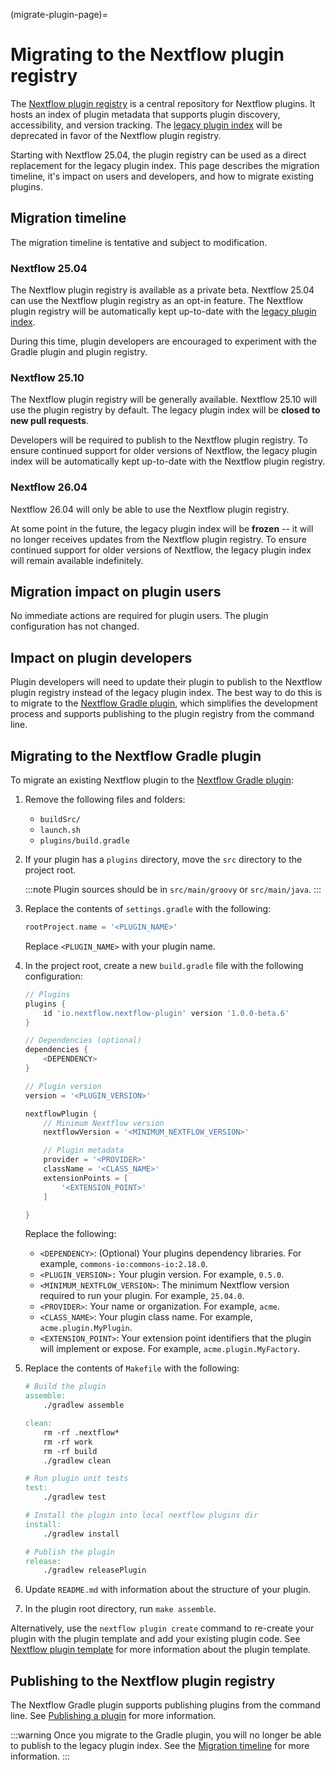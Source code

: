 (migrate-plugin-page)=

# Migrating to the Nextflow plugin registry

The [Nextflow plugin registry](https://registry.nextflow.io/) is a central repository for Nextflow plugins. It hosts an index of plugin metadata that supports plugin discovery, accessibility, and version tracking. The [legacy plugin index](https://github.com/nextflow-io/plugins) will be deprecated in favor of the Nextflow plugin registry.

Starting with Nextflow 25.04, the plugin registry can be used as a direct replacement for the legacy plugin index. This page describes the migration timeline, it's impact on users and developers, and how to migrate existing plugins.

## Migration timeline

The migration timeline is tentative and subject to modification.

<h3>Nextflow 25.04</h3>

The Nextflow plugin registry is available as a private beta. Nextflow 25.04 can use the Nextflow plugin registry as an opt-in feature. The Nextflow plugin registry will be automatically kept up-to-date with the [legacy plugin index](https://github.com/nextflow-io/plugins).

During this time, plugin developers are encouraged to experiment with the Gradle plugin and plugin registry.

<h3>Nextflow 25.10</h3>

The Nextflow plugin registry will be generally available. Nextflow 25.10 will use the plugin registry by default. The legacy plugin index will be **closed to new pull requests**.

Developers will be required to publish to the Nextflow plugin registry. To ensure continued support for older versions of Nextflow, the legacy plugin index will be automatically kept up-to-date with the Nextflow plugin registry.

<h3>Nextflow 26.04</h3>

Nextflow 26.04 will only be able to use the Nextflow plugin registry.

At some point in the future, the legacy plugin index will be **frozen** -- it will no longer receives updates from the Nextflow plugin registry. To ensure continued support for older versions of Nextflow, the legacy plugin index will remain available indefinitely.

## Migration impact on plugin users

No immediate actions are required for plugin users. The plugin configuration has not changed.

## Impact on plugin developers

Plugin developers will need to update their plugin to publish to the Nextflow plugin registry instead of the legacy plugin index. The best way to do this is to migrate to the [Nextflow Gradle plugin][gradle-plugin-page], which simplifies the development process and supports publishing to the plugin registry from the command line.

## Migrating to the Nextflow Gradle plugin

To migrate an existing Nextflow plugin to the [Nextflow Gradle plugin][gradle-plugin-page]:

1. Remove the following files and folders:
    - `buildSrc/`
    - `launch.sh`
    - `plugins/build.gradle`

2. If your plugin has a `plugins` directory, move the `src` directory to the project root.

    :::note
    Plugin sources should be in `src/main/groovy` or `src/main/java`.
    :::

3. Replace the contents of `settings.gradle` with the following:

    ```groovy
    rootProject.name = '<PLUGIN_NAME>'
    ```

    Replace `<PLUGIN_NAME>` with your plugin name.

4. In the project root, create a new `build.gradle` file with the following configuration:

    ```groovy
    // Plugins
    plugins {
        id 'io.nextflow.nextflow-plugin' version '1.0.0-beta.6'
    }

    // Dependencies (optional)
    dependencies {
        <DEPENDENCY>
    }

    // Plugin version
    version = '<PLUGIN_VERSION>'

    nextflowPlugin {
        // Minimum Nextflow version
        nextflowVersion = '<MINIMUM_NEXTFLOW_VERSION>'

        // Plugin metadata
        provider = '<PROVIDER>'
        className = '<CLASS_NAME>'
        extensionPoints = [
            '<EXTENSION_POINT>'
        ]

    }
    ```

    Replace the following:

    - `<DEPENDENCY>`: (Optional) Your plugins dependency libraries. For example, `commons-io:commons-io:2.18.0`.
    - `<PLUGIN_VERSION>:` Your plugin version. For example, `0.5.0`.
    - `<MINIMUM_NEXTFLOW_VERSION>`: The minimum Nextflow version required to run your plugin. For example, `25.04.0`.
    - `<PROVIDER>`: Your name or organization. For example, `acme`.
    - `<CLASS_NAME>`: Your plugin class name. For example, `acme.plugin.MyPlugin`.
    - `<EXTENSION_POINT>`: Your extension point identifiers that the plugin will implement or expose. For example, `acme.plugin.MyFactory`.

5. Replace the contents of `Makefile` with the following:

    ```Makefile
    # Build the plugin
    assemble:
        ./gradlew assemble

    clean:
        rm -rf .nextflow*
        rm -rf work
        rm -rf build
        ./gradlew clean

    # Run plugin unit tests
    test:
        ./gradlew test

    # Install the plugin into local nextflow plugins dir
    install:
        ./gradlew install

    # Publish the plugin
    release:
        ./gradlew releasePlugin
    ```

6. Update `README.md` with information about the structure of your plugin.

7. In the plugin root directory, run `make assemble`.

Alternatively, use the `nextflow plugin create` command to re-create your plugin with the plugin template and add your existing plugin code. See [Nextflow plugin template][dev-plugins-template] for more information about the plugin template.

## Publishing to the Nextflow plugin registry

The Nextflow Gradle plugin supports publishing plugins from the command line. See [Publishing a plugin][gradle-plugin-publish] for more information.

:::warning
Once you migrate to the Gradle plugin, you will no longer be able to publish to the legacy plugin index. See the [Migration timeline](#migration-timeline) for more information.
:::

[dev-plugins-template]: /nextflow_docs/nextflow_repo/docs/plugins/developing-plugins.mdx#nextflow-plugin-template
[gradle-plugin-page]: /nextflow_docs/nextflow_repo/docs/guides/gradle-plugin.mdx
[gradle-plugin-publish]: /nextflow_docs/nextflow_repo/docs/guides/gradle-plugin.mdx#publishing-a-plugin

